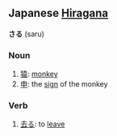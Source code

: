==Japanese [[Hiragana]]==
'''さる''' (saru)

===Noun===
#[[猿]]: [[monkey]]
#[[申]]: the [[sign]] of the monkey

===Verb===

#[[去る]]: to [[leave]]